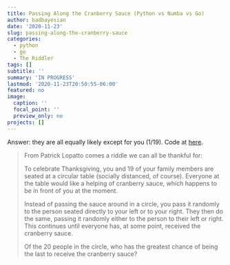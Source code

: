 ```yaml
---
title: Passing Along the Cranberry Sauce (Python vs Numba vs Go)
author: badbayesian
date: '2020-11-23'
slug: passing-along-the-cranberry-sauce
categories:
  - python
  - go
  - The Riddler
tags: []
subtitle: ''
summary: 'IN PROGRESS'
lastmod: '2020-11-23T20:50:55-06:00'
featured: no
image:
  caption: ''
  focal_point: ''
  preview_only: no
projects: []
---
```


Answer: they are all equally likely except for you (1/19). Code at [here](https://github.com/badbayesian/personal_website/tree/master/content/post/2020-11-23-passing-along-the-cranberry-sauce).

> From Patrick Lopatto comes a riddle we can all be thankful for:
> 
> To celebrate Thanksgiving, you and 19 of your family members are seated at a circular table (socially distanced, of course). Everyone at the table would like a helping of cranberry sauce, which happens to be in front of you at the moment.
>
> Instead of passing the sauce around in a circle, you pass it randomly to the person seated directly to your left or to your right. They then do the same, passing it randomly either to the person to their left or right. This continues until everyone has, at some point, received the cranberry sauce.
>
> Of the 20 people in the circle, who has the greatest chance of being the last to receive the cranberry sauce?